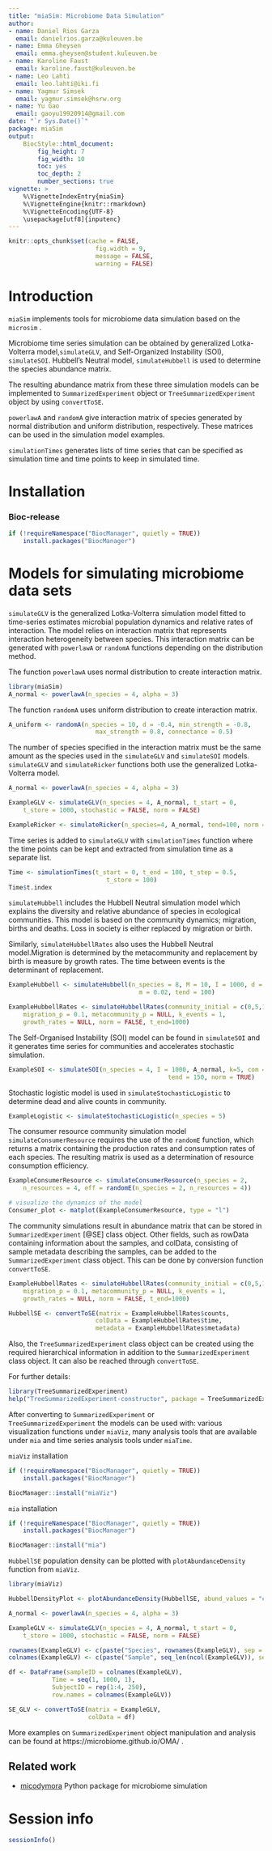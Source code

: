 ```yaml
---
title: "miaSim: Microbiome Data Simulation"
author:
- name: Daniel Rios Garza
  email: danielrios.garza@kuleuven.be
- name: Emma Gheysen
  email: emma.gheysen@student.kuleuven.be
- name: Karoline Faust
  email: karoline.faust@kuleuven.be
- name: Leo Lahti
  email: leo.lahti@iki.fi
- name: Yagmur Simsek
  email: yagmur.simsek@hsrw.org
- name: Yu Gao
  email: gaoyu19920914@gmail.com
date: "`r Sys.Date()`"
package: miaSim
output: 
    BiocStyle::html_document:
        fig_height: 7
        fig_width: 10
        toc: yes
        toc_depth: 2
        number_sections: true
vignette: >
    %\VignetteIndexEntry{miaSim}
    %\VignetteEngine{knitr::rmarkdown}
    %\VignetteEncoding{UTF-8}
    \usepackage[utf8]{inputenc}
---
```


```r
knitr::opts_chunk$set(cache = FALSE,
                        fig.width = 9,
                        message = FALSE,
                        warning = FALSE)
```

# Introduction

`miaSim` implements tools for microbiome data simulation based on the
`microsim` .

Microbiome time series simulation can be obtained by generalized 
Lotka-Volterra model,`simulateGLV`, and  Self-Organized Instability 
(SOI), `simulateSOI`. Hubbell's Neutral model, `simulateHubbell` is used 
to determine the species abundance matrix. 

The resulting abundance matrix from these three simulation models can be
implemented to `SummarizedExperiment` object or `TreeSummarizedExperiment` 
object by using `convertToSE`.

`powerlawA` and `randomA` give interaction matrix of species 
generated by normal distribution and uniform distribution, respectively.
These matrices can be used in the simulation model examples.

`simulationTimes` generates lists of time series that can be specified as 
simulation time and time points to keep in simulated time.

# Installation

### Bioc-release


```r
if (!requireNamespace("BiocManager", quietly = TRUE))
    install.packages("BiocManager")

```

# Models for simulating microbiome data sets 

`simulateGLV` is the generalized Lotka-Volterra simulation model fitted to 
time-series estimates microbial population dynamics and relative rates of 
interaction. The model relies on interaction matrix that represents interaction
heterogeneity between species. This interaction matrix can be generated 
with `powerlawA` or `randomA` functions depending on the distribution method. 

The function `powerlawA` uses normal distribution to create interaction matrix. 


```r
library(miaSim)
A_normal <- powerlawA(n_species = 4, alpha = 3)
```

The function `randomA` uses uniform distribution to create interaction matrix. 


```r
A_uniform <- randomA(n_species = 10, d = -0.4, min_strength = -0.8,
                        max_strength = 0.8, connectance = 0.5)
```

The number of species specified in the interaction matrix must be the same 
amount as the species used in the `simulateGLV` and `simulateSOI` models.
`simulateGLV` and `simulateRicker` functions both use the generalized
Lotka-Volterra model.

```r

A_normal <- powerlawA(n_species = 4, alpha = 3)

ExampleGLV <- simulateGLV(n_species = 4, A_normal, t_start = 0, 
    t_store = 1000, stochastic = FALSE, norm = FALSE)

ExampleRicker <- simulateRicker(n_species=4, A_normal, tend=100, norm = FALSE)
```

Time series is added to `simulateGLV` with `simulationTimes` function where 
the time points can be kept and extracted from simulation time as a separate 
list.

```r
Time <- simulationTimes(t_start = 0, t_end = 100, t_step = 0.5, 
                           t_store = 100)
Time$t.index 
```

`simulateHubbell` includes the Hubbell Neutral simulation model which explains 
the diversity and relative abundance of species in ecological communities.
This model is based on the community dynamics; migration, births and deaths.
Loss in society is either replaced by migration or birth.

Similarly, `simulateHubbellRates` also uses the Hubbell Neutral model.Migration 
is determined by the metacommunity and replacement by birth is measure by 
growth rates. The time between events is the determinant of replacement.

```r
ExampleHubbell <- simulateHubbell(n_species = 8, M = 10, I = 1000, d = 50,
                                    m = 0.02, tend = 100)

ExampleHubbellRates <- simulateHubbellRates(community_initial = c(0,5,10),
    migration_p = 0.1, metacommunity_p = NULL, k_events = 1, 
    growth_rates = NULL, norm = FALSE, t_end=1000)
```

The Self-Organised Instability (SOI) model can be found in `simulateSOI` and it
generates time series for communities and accelerates stochastic simulation.

```r
ExampleSOI <- simulateSOI(n_species = 4, I = 1000, A_normal, k=5, com = NULL,
                                            tend = 150, norm = TRUE)
```

Stochastic logistic model is used in `simulateStochasticLogistic` to determine 
dead and alive counts in community.

```r
ExampleLogistic <- simulateStochasticLogistic(n_species = 5)
```

The consumer resource community simulation model `simulateConsumerResource` 
requires the use of the `randomE` function, which returns a matrix containing 
the production rates and consumption rates of each species. The resulting 
matrix is used as a determination of resource consumption efficiency.

```r
ExampleConsumerResource <- simulateConsumerResource(n_species = 2,
    n_resources = 4, eff = randomE(n_species = 2, n_resources = 4))

# visualize the dynamics of the model
Consumer_plot <- matplot(ExampleConsumerResource, type = "l")
```

The community simulations result in abundance matrix that can be stored in
`SummarizedExperiment` [@SE]  class object. Other fields, such as rowData 
containing information about the samples, and colData, consisting of sample 
metadata describing the samples, can be added to the `SummarizedExperiment` 
class object. This can be done by conversion function `convertToSE`.

```r
ExampleHubbellRates <- simulateHubbellRates(community_initial = c(0,5,10),
    migration_p = 0.1, metacommunity_p = NULL, k_events = 1, 
    growth_rates = NULL, norm = FALSE, t_end=1000)

HubbellSE <- convertToSE(matrix = ExampleHubbellRates$counts,
                        colData = ExampleHubbellRates$time,
                        metadata = ExampleHubbellRates$metadata)
```

Also, the `TreeSummarizedExperiment` class object can be created using 
the required hierarchical information in addition to the `SummarizedExperiment`
class object. It can also be reached through `convertToSE`. 

For further details:

```r
library(TreeSummarizedExperiment)
help("TreeSummarizedExperiment-constructor", package = TreeSummarizedExperiment)
```

After converting to `SummarizedExperiment` or  
`TreeSummarizedExperiment` the models can be used with:
various visualization functions under `miaViz`, 
many analysis tools that are available under `mia` and
time series analysis tools under `miaTime`.

`miaViz` installation
```r
if (!requireNamespace("BiocManager", quietly = TRUE))
    install.packages("BiocManager")

BiocManager::install("miaViz")
```

`mia` installation
```r
if (!requireNamespace("BiocManager", quietly = TRUE))
    install.packages("BiocManager")

BiocManager::install("mia")
```

`HubbellSE` population density can be plotted with `plotAbundanceDensity` 
function from `miaViz`.
```r
library(miaViz)

HubbellDensityPlot <- plotAbundanceDensity(HubbellSE, abund_values = "counts")
```

```r
A_normal <- powerlawA(n_species = 4, alpha = 3)

ExampleGLV <- simulateGLV(n_species = 4, A_normal, t_start = 0, 
    t_store = 1000, stochastic = FALSE, norm = FALSE)

rownames(ExampleGLV) <- c(paste("Species", rownames(ExampleGLV), sep = "_"))
colnames(ExampleGLV) <- c(paste("Sample", seq_len(ncol(ExampleGLV)), sep = "_"))

df <- DataFrame(sampleID = colnames(ExampleGLV),
            Time = seq(1, 1000, 1),
            SubjectID = rep(1:4, 250),
            row.names = colnames(ExampleGLV))

SE_GLV <- convertToSE(matrix = ExampleGLV,
                      colData = df)
```

More examples on `SummarizedExperiment` object manipulation and analysis can be
found at https://microbiome.github.io/OMA/ . 

## Related work

- [micodymora](https://github.com/OSS-Lab/micodymora) Python package for microbiome simulation

# Session info

```r
sessionInfo()
```
